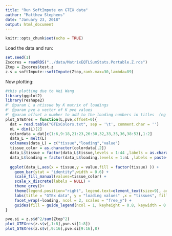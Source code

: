 ```yaml
---
title: "Run SoftImpute on GTEX data"
author: "Matthew Stephens"
date: "January 23, 2018"
output: html_document
---
```


```r
knitr::opts_chunk$set(echo = TRUE)
```

Load the data and run:

```r
set.seed(1)
Zscores = readRDS("../data/MatrixEQTLSumStats.Portable.Z.rds")
Ztop = Zscores$test.z
z.s = softImpute::softImpute(Ztop,rank.max=30,lambda=89)
```


Now plotting:
```r
#this plotting due to Wei Wang
library(ggplot2)
library(reshape2)
#' @param L a ntissue by K matrix of loadings
#' @param pve a vector of K pve values
#' @param offset a number to add to the loading numbers in titles  (eg set to 9 if plotting loadings 9-x)
plot_GTEXres = function(L,pve,offset=0){
  dat = read.table("GTExColors.txt", sep = '\t', comment.char = '')
  nL = dim(L)[2]
  colordata = dat[c(1:6,9:18,21:23,26:30,32,33,35,36,38:53),1:2]
  data_L = melt(L)
  colnames(data_L) = c("tissue","loading","value")
  tissue_color = as.character(colordata[,2])
  data_L$tissue = factor(data_L$tissue,levels = 1:44 ,labels = as.character(colordata[,1]) )
  data_L$loading = factor(data_L$loading,levels = 1:nL ,labels = paste("loading",offset+(1:nL),"; pve:", round(pve,3)))
  
  ggplot(data_L,aes(x = tissue,y = value,fill = factor(tissue) )) +
    geom_bar(stat = "identity",width = 0.6) +
    scale_fill_manual(values=tissue_color) +
    scale_x_discrete(labels = NULL) +
    theme_grey()+
    theme(legend.position="right", legend.text=element_text(size=9), axis.text.y = element_text(size = 5)) + 
    labs(title = "GTEx data", y = "loading values" ,x = "tissues", fill="tissue") +
    facet_wrap(~loading, ncol = 2, scales = "free_y") +
    guides(fill = guide_legend(ncol = 1, keyheight = 0.8, keywidth = 0.3))
}

pve.si = z.s$d^2/sum(Ztop^2)
plot_GTEXres(z.s$v[,1:8],pve.si[1:8])
plot_GTEXres(z.s$v[,9:16],pve.si[9:16],8)


```

